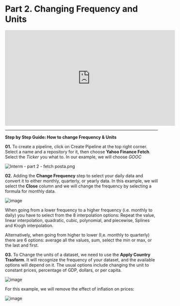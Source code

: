 # Part 2. Changing Frequency and Units

<iframe width="560" height="315" src="https://www.youtube.com/embed/OllRYhnwpQ4" title="YouTube video player" frameborder="0" allow="accelerometer; autoplay; clipboard-write; encrypted-media; gyroscope; picture-in-picture; web-share" allowfullscreen></iframe>

---------------------------------------------------------------------------------

**Step by Step Guide: How to change Frequency & Units**

**01.** To create a pipeline, click on Create Pipeline at the top right corner. Select a name and a repository for it, then choose **Yahoo Finance Fetch**. Select the *Ticker* you what to. In our example, we will choose *GOOC*

![Interm - part 2 - fetch posta.png](https://alphacast-images.s3.us-west-2.amazonaws.com/next-s3-uploads/8c1e5fda-0ab8-411e-8a9e-4c319ac322d3/Interm---part-2---fetch-posta.png)

**02.** Adding the **Change Frequency** step to select your daily data and convert it to either monthly, quarterly, or yearly data. In this example, we will select the **Close** column and we will change the frequency by selecting a formula for monthly data. 

![image](https://alphacast-images.s3.us-west-2.amazonaws.com/next-s3-uploads/80a00e94-1c37-4be8-a8f9-d09e655c7a87/Interm---part-2---freq.jpg)

When going from a lower frequency to a higher frequency (i.e. monthly to daily) you have to select from the 8 interpolation options: Repeat the value, linear interpolation, quadratic, cubic, polynomial, and piecewise, Splines and Krogh interpolation.

Alternatively, when going from higher to lower (I,e. monthly to quarterly) there are 6 options: average all the values, sum, select the min or max, or the last and first.

**03.** To Change the units of a dataset, we need to use the **Apply Country Trasform**. It will recognize the frequency of your dataset, and the available options will depend on it. The usual options include changing the unit to constant prices, percentage of GDP, dollars, or per capita.

![image](https://user-images.githubusercontent.com/106676128/221672781-f1344885-f97c-45dc-8df5-404b46d0e42b.png)

For this example, we will remove the effect of inflation on prices:

![image](https://alphacast-images.s3.us-west-2.amazonaws.com/next-s3-uploads/59b8b86d-7e20-46c8-bfbd-61a540c78988/interm---part-2---units-p.jpg)
